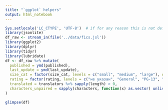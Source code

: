 ```yaml
---
title: "`ggplot` helpers"
output: html_notebook
---
```


```r
Sys.setlocale('LC_CTYPE', 'UTF-8')  # if for any reason this is not default
library(jsonlite)
df_raw <- stream_in(file('../data/fics.jsl'))
library(ggplot2)
library(dplyr)
library(tidyr)
library(lubridate)
df <- df_raw %>% mutate(
  published = ymd(published),
  last_update = ymd(last_update),
  size_cat = factor(size_cat, levels = c("small", "medium", "large"), ordered = TRUE),
  rating = factor(rating, levels = c("не указан", "General", "PG-13", "R", "NC-17"), ordered = TRUE),
  translated = translators %>% sapply(length) > 0,
  characters_unpaired = sapply(characters, function(x) as.vector( unlist(x) ))
)
```

```r
glimpse(df)
```



